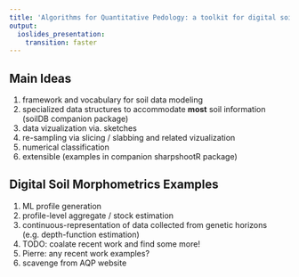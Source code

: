 ```yaml
---
title: 'Algorithms for Quantitative Pedology: a toolkit for digital soil morphometrics'
output: 
  ioslides_presentation:
    transition: faster
---
```


## Main Ideas
1. framework and vocabulary for soil data modeling
2. specialized data structures to accommodate **most** soil information (soilDB companion package)
3. data vizualization via. sketches
4. re-sampling via slicing / slabbing and related vizualization
5. numerical classification
6. extensible (examples in companion sharpshootR package)

## Digital Soil Morphometrics Examples
1. ML profile generation
2. profile-level aggregate / stock estimation
3. continuous-representation of data collected from genetic horizons (e.g. depth-function estimation)
4. TODO: coalate recent work and find some more!
5. Pierre: any recent work examples?
6. scavenge from AQP website
